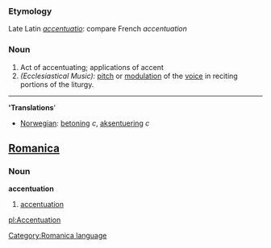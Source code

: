 ===Etymology===
Late Latin ''[[accentuatio]]'': compare French ''accentuation''
===Noun===
#Act of accentuating; applications of accent
#''(Ecclesiastical Music):'' [[pitch]] or [[modulation]] of the [[voice]] in reciting portions of the liturgy.
----

''''Translations''''

*[[Norwegian]]: [[betoning]] ''c'', [[aksentuering]] ''c''

==[[Romanica]]==
[[Category:Romanica language]]
===Noun===
<b>accentuation</b>
#[[accentuation]]

[[pl:Accentuation]]